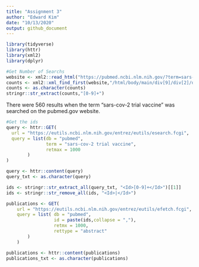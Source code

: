 ```yaml
---
title: "Assignment 3"
author: "Edward Kim"
date: "10/13/2020"
output: github_document
---
```


```r
library(tidyverse)
library(httr)
library(xml2)
library(dplyr)
```


```r
#Get Number of Searchs 
website <- xml2::read_html("https://pubmed.ncbi.nlm.nih.gov/?term=sars-cov-2+trial+vaccine")
counts <- xml2::xml_find_first(website,"/html/body/main/div[9]/div[2]/div[2]/div[1]/span")
counts <- as.character(counts)
stringr::str_extract(counts,"[0-9]+")

```
There were 560 results when the term "sars-cov-2 trial vaccine" was searched on the pubmed.gov website. 

```r
#Get the ids
query <- httr::GET(
  url = "https://eutils.ncbi.nlm.nih.gov/entrez/eutils/esearch.fcgi",
  query = list(db = "pubmed",
               term = "sars-cov-2 trial vaccine",
               retmax = 1000
        )
)

query <- httr::content(query)
query_txt <- as.character(query)

ids <- stringr::str_extract_all(query_txt, "<Id>[0-9]+</Id>")[[1]]
ids <- stringr::str_remove_all(ids, "<Id>|</Id>")
```

```r
publications <- GET(
    url = "https://eutils.ncbi.nlm.nih.gov/entrez/eutils/efetch.fcgi",
    query = list( db = "pubmed",
                  id = paste(ids,collapse = ","),
                  retmx = 1000,
                  rettype = "abstract"
        )
    )

publications <- httr::content(publications)
publications_txt <- as.character(publications)
```